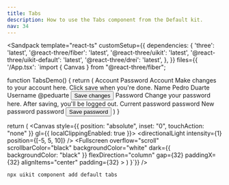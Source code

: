 ```yaml
---
title: Tabs
description: How to use the Tabs component from the Default kit.
nav: 34
---
```


<Sandpack
  template="react-ts"
  customSetup={{
    dependencies: {
      'three': 'latest',
      '@react-three/fiber': 'latest',
      '@react-three/uikit': 'latest',
      '@react-three/uikit-default': 'latest',
      '@react-three/drei': 'latest',
    },
  }}
  files={{
    '/App.tsx': `import { Canvas } from "@react-three/fiber";

function TabsDemo() {
  return (
    <Tabs defaultValue="account" width={400}>
      <TabsList width="100%">
        <TabsTrigger flexGrow={1} value="account">
          <Text>Account</Text>
        </TabsTrigger>
        <TabsTrigger flexGrow={1} value="password">
          <Text>Password</Text>
        </TabsTrigger>
      </TabsList>
      <TabsContent value="account">
        <Card>
          <CardHeader>
            <CardTitle>
              <Text>Account</Text>
            </CardTitle>
            <CardDescription>
              <Text>Make changes to your account here. Click save when you're done.</Text>
            </CardDescription>
          </CardHeader>
          <CardContent flexDirection="column" gap={8}>
            <Container flexDirection="column" gap={4}>
              <Label>
                <Text>Name</Text>
              </Label>
              <Text>Pedro Duarte</Text>
            </Container>
            <Container flexDirection="column" gap={4}>
              <Label>
                <Text>Username</Text>
              </Label>
              <Text>@peduarte</Text>
            </Container>
          </CardContent>
          <CardFooter>
            <Button>
              <Text>Save changes</Text>
            </Button>
          </CardFooter>
        </Card>
      </TabsContent>
      <TabsContent value="password">
        <Card>
          <CardHeader>
            <CardTitle>
              <Text>Password</Text>
            </CardTitle>
            <CardDescription>
              <Text>Change your password here. After saving, you'll be logged out.</Text>
            </CardDescription>
          </CardHeader>
          <CardContent flexDirection="column" gap={8}>
            <Container flexDirection="column" gap={4}>
              <Label>
                <Text>Current password</Text>
              </Label>
              <Text>password</Text>
            </Container>
            <Container flexDirection="column" gap={4}>
              <Label>
                <Text>New password</Text>
              </Label>
              <Text>password</Text>
            </Container>
          </CardContent>
          <CardFooter>
            <Button>
              <Text>Save password</Text>
            </Button>
          </CardFooter>
        </Card>
      </TabsContent>
    </Tabs>
  )
}

  return (
    <Canvas style={{ position: "absolute", inset: "0", touchAction: "none" }} gl={{ localClippingEnabled: true }}>
      <ambientLight intensity={0.5} />
      <directionalLight intensity={1} position={[-5, 5, 10]} />
      <Defaults>
        <Fullscreen
          overflow="scroll"
          scrollbarColor="black"
          backgroundColor="white"
          dark={{ backgroundColor: "black" }}
          flexDirection="column"
          gap={32}
          paddingX={32}
          alignItems="center"
          padding={32}
        >
          <DialogAnchor><TabsDemo /></DialogAnchor>
        </Fullscreen>
      </Defaults>
    </Canvas>
  )
}`}}
/>

```bash
npx uikit component add default tabs
```